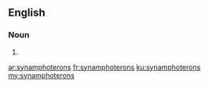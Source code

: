 ==English==

===Noun===
{{head|en|plural}}

# {{plural of|synamphoteron|lang=en|nocat=1}}

[[ar:synamphoterons]]
[[fr:synamphoterons]]
[[ku:synamphoterons]]
[[my:synamphoterons]]